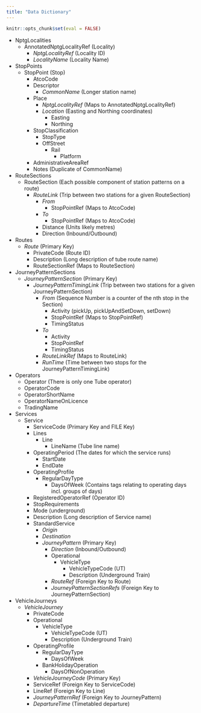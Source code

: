 ```yaml
---
title: "Data Dictionary"
---
```


```r
knitr::opts_chunk$set(eval = FALSE)
```

- NptgLocalities
  - AnnotatedNptgLocalityRef (Locality)
    - *NptgLocalityRef* (Locality ID)
    - *LocalityName* (Locality Name)
- StopPoints
  - StopPoint (Stop)
    - AtcoCode
    - Descriptor
      - *CommonName* (Longer station name)
    - Place
      - *NptgLocalityRef* (Maps to AnnotatedNptgLocalityRef)
      - *Location* (Easting and Northing coordinates)
        - Easting
        - Northing
    - StopClassification
      - StopType
      - OffStreet
        - Rail
          - Platform
    - AdministrativeAreaRef
    - Notes (Duplicate of CommonName)
- RouteSections
  - RouteSection (Each possible component of station patterns on a route)
    - *RouteLink* (Trip between two stations for a given RouteSection)
      - *From*
        - StopPointRef (Maps to AtcoCode)
      - *To*
        - StopPointRef (Maps to AtcoCode)
      - Distance (Units likely metres)
      - Direction (Inbound/Outbound)
- Routes
  - *Route* (Primary Key)
    - PrivateCode (Route ID)
    - Description (Long description of tube route name)
    - RouteSectionRef (Maps to RouteSection)
- JourneyPatternSections
  - *JourneyPatternSection* (Primary Key)
    - *JourneyPatternTimingLink* (Trip between two stations for a given JourneyPatternSection)
      - *From* (Sequence Number is a counter of the nth stop in the Section)
        - Activity (pickUp, pickUpAndSetDown, setDown)
        - StopPointRef (Maps to StopPointRef)
        - TimingStatus
      - *To*
        - Activity
        - StopPointRef
        - TimingStatus
      - *RouteLinkRef* (Maps to RouteLink)
      - *RunTime* (Time between two stops for the JourneyPatternTimingLink)
- Operators
  - Operator (There is only one Tube operator)
  - OperatorCode
  - OperatorShortName
  - OperatorNameOnLicence
  - TradingName
- Services
  - Service
    - ServiceCode (Primary Key and FILE Key)
    - Lines
      - Line
        - LineName (Tube line name)
    - OperatingPeriod (The dates for which the service runs)
      - StartDate
      - EndDate
    - OperatingProfile
      - RegularDayType
        - DaysOfWeek (Contains tags relating to operating days incl. groups of days)
    - RegisteredOperatorRef (Operator ID)
    - StopRequirements
    - Mode (underground)
    - Description (Long description of Service name)
    - StandardService
      - *Origin*
      - *Destination*
      - *JourneyPattern* (Primary Key)
        - *Direction* (Inbound/Outbound)
        - Operational
          - VehicleType
            - VehicleTypeCode (UT)
            - Description (Underground Train)
        - *RouteRef* (Foreign Key to Route)
        - *JourneyPatternSectionRefs* (Foreign Key to JourneyPatternSection)
- VehicleJourneys
  - *VehicleJourney*
    - PrivateCode
    - Operational
      - VehicleType
        - VehicleTypeCode (UT)
        - Description (Underground Train)
    - OperatingProfile
      - RegularDayType
        - DaysOfWeek
      - BankHolidayOperation
        - DaysOfNonOperation
    - *VehicleJourneyCode* (Primary Key)
    - ServiceRef (Foreign Key to ServiceCode)
    - LineRef (Foreign Key to Line)
    - *JourneyPatternRef* (Foreign Key to JourneyPattern)
    - *DepartureTime* (Timetabled departure)
